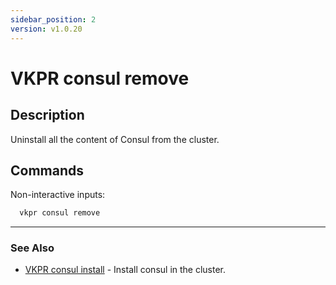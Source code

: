 ```yaml
---
sidebar_position: 2
version: v1.0.20
---
```


# VKPR consul remove

## Description

Uninstall all the content of Consul from the cluster.

## Commands

Non-interactive inputs:

```bash
  vkpr consul remove
```

---

### See Also

- [VKPR consul install](/docs/commands/consul/vkpr_consul_install) - Install consul in the cluster.
